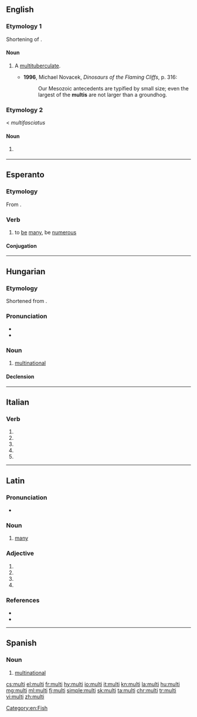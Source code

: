 {{also|multi-|mulți}}
==English==

===Etymology 1===
Shortening of {{m|en|multituberculate}}.

====Noun====
{{en-noun}}

# {{lb|en|informal|paleontology}} A [[multituberculate]].
#* '''1996''', Michael Novacek, ''Dinosaurs of the Flaming Cliffs'', p. 316:
#*: Our Mesozoic antecedents are typified by small size; even the largest of the '''multis''' are not larger than a groundhog.

===Etymology 2===
< ''multifasciatus''

====Noun====
{{en-noun}}

# {{lb|en|informal}} {{w|Neolamprologus multifasciatus}} {{gloss|small shell-dwelling [[cichlid]] endemic to Lake Tanganyika, popular as aquarium fish}}

[[Category:en:Fish]]

----

==Esperanto==

===Etymology===
From {{suffix|multe|gloss1=a lot|i|lang=eo}}.

===Verb===
{{eo-head}}

# to [[be]] [[many]], be [[numerous]]

====Conjugation====
{{eo-conj|intr=yes}}

----

==Hungarian==

===Etymology===
Shortened from {{m|hu|multinacionális}} {{m|hu|vállalat||multinational company}}.

===Pronunciation===
* {{hu-IPA}}
* {{hyphenation|mul|ti|lang=hu}}

===Noun===
{{hu-noun|k}}

# {{lb|hu|colloquial}} [[multinational]] {{gloss|a multinational company}}

====Declension====
{{hu-infl-nom|multi|o}}{{hu-pos-tok|multi|ja}}

----

==Italian==

===Verb===
{{head|it|verb form}}

# {{inflection of|multare||2|s|pres|indc|lang=it}}
# {{inflection of|multare||1|s|pres|subj|lang=it}}
# {{inflection of|multare||2|s|pres|subj|lang=it}}
# {{inflection of|multare||3|s|pres|subj|lang=it}}
# {{inflection of|multare||3|s|impr|lang=it}}

----

==Latin==

===Pronunciation===
* {{la-IPA|multī}}

===Noun===
{{head|la|noun|head=multī}}

# [[many]]

===Adjective===
{{la-adj-form|multī}}

# {{inflection of|multus||gen|m||s|lang=la}}
# {{inflection of|multus||nom|m||p|lang=la}}
# {{inflection of|multus||voc|m||p|lang=la}}
# {{inflection of|multus||gen|n||s|lang=la}}

===References===
* {{R:Gaffiot}}
* {{R:M&A}}
----
==Spanish==

===Noun===
{{es-noun|f}}

# [[multinational]]

[[cs:multi]]
[[el:multi]]
[[fr:multi]]
[[hy:multi]]
[[io:multi]]
[[it:multi]]
[[kn:multi]]
[[la:multi]]
[[hu:multi]]
[[mg:multi]]
[[ml:multi]]
[[fj:multi]]
[[simple:multi]]
[[sk:multi]]
[[ta:multi]]
[[chr:multi]]
[[tr:multi]]
[[vi:multi]]
[[zh:multi]]